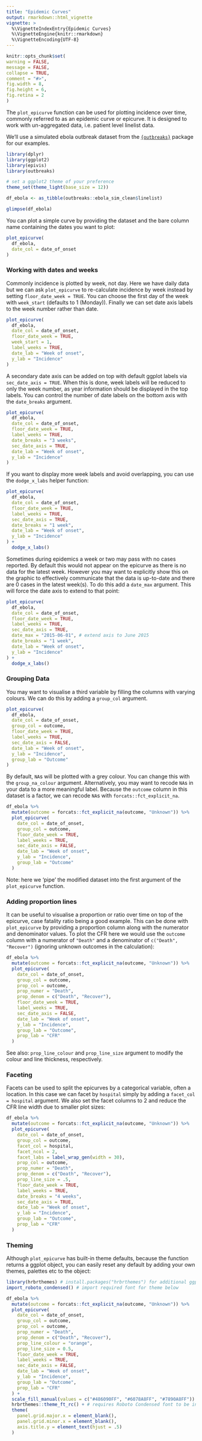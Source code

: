 ```yaml
---
title: "Epidemic Curves"
output: rmarkdown::html_vignette
vignette: >
  %\VignetteIndexEntry{Epidemic Curves}
  %\VignetteEngine{knitr::rmarkdown}
  %\VignetteEncoding{UTF-8}
---
```



```r
knitr::opts_chunk$set(
warning = FALSE,
message = FALSE,
collapse = TRUE,
comment = "#>",
fig.width = 8,
fig.height = 6,
fig.retina = 2
)
```

The `plot_epicurve` function can be used for plotting incidence over time, commonly referred to as an epidemic curve or epicurve. It is designed to work with un-aggregated data, i.e. patient level linelist data.

We'll use a simulated ebola outbreak dataset from the [`{outbreaks}`](http://www.repidemicsconsortium.org/outbreaks/) package for our examples.

```r
library(dplyr)
library(ggplot2)
library(epivis)
library(outbreaks) 

# set a ggplot2 theme of your preference
theme_set(theme_light(base_size = 12))
```

```r
df_ebola <- as_tibble(outbreaks::ebola_sim_clean$linelist)

glimpse(df_ebola)
```

You can plot a simple curve by providing the dataset and the bare column name containing the dates you want to plot:

```r
plot_epicurve(
  df_ebola, 
  date_col = date_of_onset
)
```

### Working with dates and weeks

Commonly incidence is plotted by week, not day. Here we have daily data but we can ask `plot_epicurve` to re-calculate incidence by week instead by setting `floor_date_week = TRUE`. You can choose the first day of the week with `week_start` (defaults to 1 (Monday)). Finally we can set date axis labels to the week number rather than date.

```r
plot_epicurve(
  df_ebola, 
  date_col = date_of_onset, 
  floor_date_week = TRUE, 
  week_start = 1,
  label_weeks = TRUE,
  date_lab = "Week of onset", 
  y_lab = "Incidence"
)
```

A secondary date axis can be added on top with default ggplot labels via `sec_date_axis = TRUE`. When this is done, week labels will be reduced to only the week number, as year information should be displayed in the top labels. You can control the number of date labels on the bottom axis with the `date_breaks` argument.

```r
plot_epicurve(
  df_ebola, 
  date_col = date_of_onset, 
  floor_date_week = TRUE, 
  label_weeks = TRUE,
  date_breaks = "3 weeks",
  sec_date_axis = TRUE,
  date_lab = "Week of onset", 
  y_lab = "Incidence"
)
```


If you want to display more week labels and avoid overlapping, you can use the `dodge_x_labs` helper function:

```r
plot_epicurve(
  df_ebola, 
  date_col = date_of_onset, 
  floor_date_week = TRUE,
  label_weeks = TRUE,
  sec_date_axis = TRUE,
  date_breaks = "1 week", 
  date_lab = "Week of onset", 
  y_lab = "Incidence"
) +
  dodge_x_labs()
```

Sometimes during epidemics a week or two may pass with no cases reported. By default this would not appear on the epicurve as there is no data for the latest week. However you may want to explicitly show this on the graphic to effectively communicate that the data is up-to-date and there are 0 cases in the latest week(s). To do this add a `date_max` argument. This will force the date axis to extend to that point:

```r
plot_epicurve(
  df_ebola, 
  date_col = date_of_onset, 
  floor_date_week = TRUE,
  label_weeks = TRUE,
  sec_date_axis = TRUE,
  date_max = "2015-06-01", # extend axis to June 2015
  date_breaks = "1 week", 
  date_lab = "Week of onset", 
  y_lab = "Incidence"
) +
  dodge_x_labs()
```

### Grouping Data

You may want to visualise a third variable by filling the columns with varying colours. We can do this by adding a `group_col` argument. 

```r
plot_epicurve(
  df_ebola, 
  date_col = date_of_onset, 
  group_col = outcome,
  floor_date_week = TRUE,  
  label_weeks = TRUE,
  sec_date_axis = FALSE,
  date_lab = "Week of onset", 
  y_lab = "Incidence",
  group_lab = "Outcome"
)
```

By default, `NA`s will be plotted with a grey colour. You can change this with the `group_na_colour` argument. Alternatively, you may want to recode `NA`s in your data to a more meaningful label. Because the `outcome` column in this dataset is a factor, we can recode `NA`s with `forcats::fct_explicit_na`.

```r
df_ebola %>% 
  mutate(outcome = forcats::fct_explicit_na(outcome, "Unknown")) %>% 
  plot_epicurve(
    date_col = date_of_onset, 
    group_col = outcome,
    floor_date_week = TRUE,  
    label_weeks = TRUE,
    sec_date_axis = FALSE,
    date_lab = "Week of onset", 
    y_lab = "Incidence",
    group_lab = "Outcome"
  )
```

Note: here we 'pipe' the modified dataset into the first argument of the `plot_epicurve` function.

### Adding proportion lines

It can be useful to visualise a proportion or ratio over time on top of the epicurve, case fatality ratio being a good example. This can be done with `plot_epicurve` by providing a proportion column along with the numerator and denominator values. To plot the CFR here we would use the `outcome` column with a numerator of `"Death"` and a denominator of `c("Death", "Recover")` (ignoring unknown outcomes in the calculation):

```r
df_ebola %>% 
  mutate(outcome = forcats::fct_explicit_na(outcome, "Unknown")) %>% 
  plot_epicurve(
    date_col = date_of_onset, 
    group_col = outcome,
    prop_col = outcome,
    prop_numer = "Death",
    prop_denom = c("Death", "Recover"),
    floor_date_week = TRUE,  
    label_weeks = TRUE,
    sec_date_axis = FALSE,
    date_lab = "Week of onset", 
    y_lab = "Incidence",
    group_lab = "Outcome",
    prop_lab = "CFR"
  )
```

See also: `prop_line_colour` and `prop_line_size` argument to modify the colour and line thickness, respectively.


### Faceting

Facets can be used to split the epicurves by a categorical variable, often a location. In this case we can facet by `hospital` simply by adding a `facet_col = hospital` argument. We also set the facet columns to 2 and reduce the CFR line width due to smaller plot sizes:

```r
df_ebola %>% 
  mutate(outcome = forcats::fct_explicit_na(outcome, "Unknown")) %>% 
  plot_epicurve(
    date_col = date_of_onset, 
    group_col = outcome,
    facet_col = hospital,
    facet_ncol = 2,
    facet_labs = label_wrap_gen(width = 30),
    prop_col = outcome,
    prop_numer = "Death",
    prop_denom = c("Death", "Recover"),
    prop_line_size = .5,
    floor_date_week = TRUE,  
    label_weeks = TRUE,
    date_breaks = "4 weeks",
    sec_date_axis = TRUE,
    date_lab = "Week of onset", 
    y_lab = "Incidence",
    group_lab = "Outcome",
    prop_lab = "CFR"
  )
```

### Theming

Although `plot_epicurve` has built-in theme defaults, because the function returns a ggplot object, you can easily reset any default by adding your own themes, palettes etc to the object:

```r
library(hrbrthemes) # install.packages("hrbrthemes") for additional ggplot2 themes
import_roboto_condensed() # import required font for theme below

df_ebola %>% 
  mutate(outcome = forcats::fct_explicit_na(outcome, "Unknown")) %>% 
  plot_epicurve(
    date_col = date_of_onset, 
    group_col = outcome,
    prop_col = outcome,
    prop_numer = "Death",
    prop_denom = c("Death", "Recover"),
    prop_line_colour = "orange",
    prop_line_size = 0.5,
    floor_date_week = TRUE, 
    label_weeks = TRUE,
    sec_date_axis = FALSE,
    date_lab = "Week of onset", 
    y_lab = "Incidence",
    group_lab = "Outcome",
    prop_lab = "CFR"
  ) +
  scale_fill_manual(values = c("#486090FF", "#6078A8FF", "#7890A8FF")) + 
  hrbrthemes::theme_ft_rc() + # requires Roboto Condensed font to be installed on your system
  theme(
    panel.grid.major.x = element_blank(), 
    panel.grid.minor.x = element_blank(), 
    axis.title.y = element_text(hjust = .5)
  )
```




